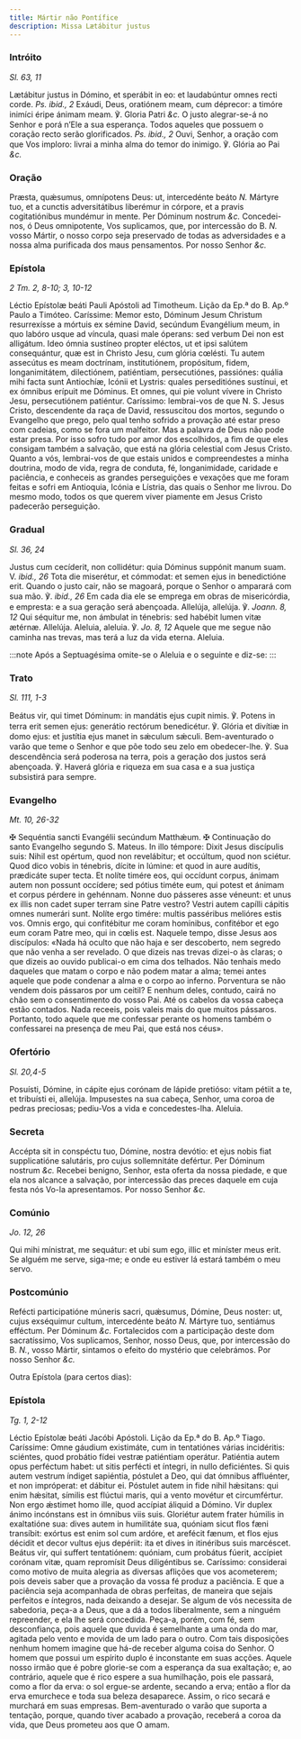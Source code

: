 ```yaml
---
title: Mártir não Pontífice
description: Missa Lætábitur justus
---
```


### Intróito

_Sl. 63, 11_

<div class="grid grid-cols-2 gap-5">
  <span class="text-justify">
    Lætábitur justus in Dómino, et sperábit in eo: et laudabúntur omnes recti
    corde. <em>Ps. ibid., 2</em> Exáudi, Deus, oratiónem meam, cum déprecor: a
    timóre inimíci éripe ánimam meam. ℣. Gloria Patri <em>&c.</em>
  </span>
  <span class="text-justify">
    O justo alegrar-se-á no Senhor e porá n’Ele a sua esperança. Todos aqueles
    que possuem o coração recto serão glorificados. <em>Ps. ibid., 2</em> Ouvi,
    Senhor, a oração com que Vos imploro: livrai a minha alma do temor do
    inimigo. ℣. Glória ao Pai <em>&c.</em>
  </span>
</div>

### Oração

<div class="grid grid-cols-2 gap-5">
  <span class="text-justify">
    Præsta, quǽsumus, omnípotens Deus: ut, intercedénte beáto <em>N. </em>
    Mártyre tuo, et a cunctis adversitátibus liberémur in córpore, et a pravis cogitatiónibus
    mundémur in mente. Per Dóminum nostrum <em>&c.</em>
  </span>
  <span class="text-justify">
    Concedei-nos, ó Deus omnipotente, Vos suplicamos, que, por intercessão do B.
    <em>N. </em>vosso Mártir, o nosso corpo seja preservado de todas as adversidades
    e a nossa alma purificada dos maus pensamentos. Por nosso Senhor <em>&c.</em>
  </span>
</div>

### Epístola

_2 Tm. 2, 8-10; 3, 10-12_

<div class="grid grid-cols-2 gap-5">
  <span class="text-justify">
    Léctio Epístolæ beáti Pauli Apóstoli ad Timotheum.
  </span>
  <span class="text-justify">Lição da Ep.ª do B. Ap.º Paulo a Timóteo.</span>
  <span class="text-justify">
    Caríssime: Memor esto, Dóminum Jesum Christum resurrexísse a mórtuis ex
    sémine David, secúndum Evangélium meum, in quo labóro usque ad víncula,
    quasi male óperans: sed verbum Dei non est alligátum. Ideo ómnia sustíneo
    propter eléctos, ut et ipsi salútem consequántur, quæ est in Christo Jesu,
    cum glória cœlésti. Tu autem assecútus es meam doctrínam, institutiónem,
    propósitum, fidem, longanimitátem, dilectiónem, patiéntiam, persecutiónes,
    passiónes: quália mihi facta sunt Antiochíæ, Icónii et Lystris: quales
    perseditiónes sustínui, et ex ómnibus erípuit me Dóminus. Et omnes, qui pie
    volunt vívere in Christo Jesu, persecutiónem patiéntur.
  </span>
  <span class="text-justify">
    Caríssimo: lembrai-vos de que N. S. Jesus Cristo, descendente da raça de
    David, ressuscitou dos mortos, segundo o Evangelho que prego, pelo qual
    tenho sofrido a provação até estar preso com cadeias, como se fora um
    malfeitor. Mas a palavra de Deus não pode estar presa. Por isso sofro tudo
    por amor dos escolhidos, a fim de que eles consigam também a salvação, que
    está na glória celestial com Jesus Cristo. Quanto a vós, lembrai-vos de que
    estais unidos e compreendestes a minha doutrina, modo de vida, regra de
    conduta, fé, longanimidade, caridade e paciência, e conheceis as grandes
    perseguições e vexações que me foram feitas e sofri em Antioquia, Icónia e
    Lístria, das quais o Senhor me livrou. Do mesmo modo, todos os que querem
    viver piamente em Jesus Cristo padecerão perseguição.
  </span>
</div>

### Gradual

_Sl. 36, 24_

<div class="grid grid-cols-2 gap-5">
  <span class="text-justify">
    Justus cum cecíderit, non collidétur: quia Dóminus suppónit manum suam. V.
    <em>ibid., 26</em> Tota die miserétur, et cómmodat: et semen ejus in benedictióne
    erit.
  </span>
  <span class="text-justify">
    Quando o justo cair, não se magoará, porque o Senhor o amparará com sua mão.
    ℣. <em>ibid., 26</em> Em cada dia ele se emprega em obras de misericórdia, e
    empresta: e a sua geração será abençoada.
  </span>
  <span class="text-justify">
    Allelúja, allelúja. ℣. <em>Joann. 8, 12</em> Qui séquitur me, non ámbulat in
    ténebris: sed habébit lumen vitæ ætérnæ. Allelúja.
  </span>
  <span class="text-justify">
    Aleluia, aleluia. ℣. <em>Jo. 8, 12</em> Aquele que me segue não caminha nas
    trevas, mas terá a luz da vida eterna. Aleluia.
  </span>
</div>

:::note
Após a Septuagésima omite-se o Aleluia e o seguinte e diz-se:
:::

### Trato

_Sl. 111, 1-3_

<div class="grid grid-cols-2 gap-5">
  <span class="text-justify">
    Beátus vir, qui timet Dóminum: in mandátis ejus cupit nimis. ℣. Potens in
    terra erit semen ejus: generátio rectórum benedicétur. ℣. Glória et divítiæ
    in domo ejus: et justítia ejus manet in sǽculum sǽculi.
  </span>
  <span class="text-justify">
    Bem-aventurado o varão que teme o Senhor e que põe todo seu zelo em
    obedecer-lhe. ℣. Sua descendência será poderosa na terra, pois a geração dos
    justos será abençoada. ℣. Haverá glória e riqueza em sua casa e a sua
    justiça subsistirá para sempre.
  </span>
</div>

### Evangelho

_Mt. 10, 26-32_

<div class="grid grid-cols-2 gap-5">
  <span class="text-justify">
    <span class="text-red-500">✠</span> Sequéntia sancti Evangélii secúndum
    Matthǽum.
  </span>
  <span class="text-justify">
    <span class="text-red-500">✠</span> Continuação do santo Evangelho segundo
    S. Mateus.
  </span>
  <span class="text-justify">
    In illo témpore: Dixit Jesus discípulis suis: Nihil est opértum, quod non
    revelábitur; et occúltum, quod non sciétur. Quod dico vobis in ténebris,
    dícite in lúmine: et quod in aure audítis, prædicáte super tecta. Et nolíte
    timére eos, qui occídunt corpus, ánimam autem non possunt occídere; sed
    pótius timéte eum, qui potest et ánimam et corpus pérdere in gehénnam. Nonne
    duo pásseres asse véneunt: et unus ex illis non cadet super terram sine
    Patre vestro? Vestri autem capílli cápitis omnes numerári sunt. Nolíte ergo
    timére: multis passéribus melióres estis vos. Omnis ergo, qui confitébitur
    me coram homínibus, confitébor et ego eum coram Patre meo, qui in cœlis est.
  </span>
  <span class="text-justify">
    Naquele tempo, disse Jesus aos discípulos: «Nada há oculto que não haja e
    ser descoberto, nem segredo que não venha a ser revelado. O que dizeis nas
    trevas dizei-o às claras; o que dizeis ao ouvido publicai-o em cima dos
    telhados. Não tenhais medo daqueles que matam o corpo e não podem matar a
    alma; temei antes aquele que pode condenar a alma e o corpo ao inferno.
    Porventura se não vendem dois pássaros por um ceitil? E nenhum deles,
    contudo, cairá no chão sem o consentimento do vosso Pai. Até os cabelos da
    vossa cabeça estão contados. Nada receeis, pois valeis mais do que muitos
    pássaros. Portanto, todo aquele que me confessar perante os homens também o
    confessarei na presença de meu Pai, que está nos céus».
  </span>
</div>

### Ofertório

_Sl. 20,4-5_

<div class="grid grid-cols-2 gap-5">
  <span class="text-justify">
    Posuísti, Dómine, in cápite ejus corónam de lápide pretióso: vitam pétiit a
    te, et tribuísti ei, allelúja.
  </span>
  <span class="text-justify">
    Impusestes na sua cabeça, Senhor, uma coroa de pedras preciosas; pediu-Vos a
    vida e concedestes-lha. Aleluia.
  </span>
</div>

### Secreta

<div class="grid grid-cols-2 gap-5">
  <span class="text-justify">
    Accépta sit in conspéctu tuo, Dómine, nostra devótio: et ejus nobis fiat
    supplicatióne salutáris, pro cujus sollemnitáte defértur. Per Dóminum
    nostrum <em>&c.</em>
  </span>
  <span class="text-justify">
    Recebei benigno, Senhor, esta oferta da nossa piedade, e que ela nos alcance
    a salvação, por intercessão das preces daquele em cuja festa nós Vo-la
    apresentamos. Por nosso Senhor <em>&c.</em>
  </span>
</div>

### Comúnio

_Jo. 12, 26_

<div class="grid grid-cols-2 gap-5">
  <span class="text-justify">
    Qui mihi mínistrat, me sequátur: et ubi sum ego, illic et miníster meus
    erit.
  </span>
  <span class="text-justify">
    Se alguém me serve, siga-me; e onde eu estiver lá estará também o meu servo.
  </span>
</div>

### Postcomúnio

<div class="grid grid-cols-2 gap-5">
  <span class="text-justify">
    Refécti participatióne múneris sacri, quǽsumus, Dómine, Deus noster: ut,
    cujus exséquimur cultum, intercedénte beáto <em>N. </em>Mártyre tuo,
    sentiámus efféctum. Per Dóminum <em>&c.</em>
  </span>
  <span class="text-justify">
    Fortalecidos com a participação deste dom sacratíssimo, Vos suplicamos,
    Senhor, nosso Deus, que, por intercessão do B. <em>N.</em>, vosso Mártir,
    sintamos o efeito do mystério que celebrámos. Por nosso Senhor <em>&c.</em>
  </span>
</div>

Outra Epístola (para certos dias):

### Epístola

_Tg. 1, 2-12_

<div class="grid grid-cols-2 gap-5">
  <span class="text-justify">Léctio Epístolæ beáti Jacóbi Apóstoli.</span>
  <span class="text-justify">Lição da Ep.ª do B. Ap.º Tiago.</span>
  <span class="text-justify">
    Caríssime: Omne gáudium existimáte, cum in tentatiónes várias incidéritis:
    sciéntes, quod probátio fídei vestræ patiéntiam operátur. Patiéntia autem
    opus perféctum habet: ut sitis perfécti et íntegri, in nullo deficiéntes. Si
    quis autem vestrum índiget sapiéntia, póstulet a Deo, qui dat ómnibus
    affluénter, et non impróperat: et dábitur ei. Póstulet autem in fide nihil
    hǽsitans: qui enim hǽsitat, símilis est flúctui maris, qui a vento movétur
    et circumfértur. Non ergo ǽstimet homo ille, quod accípiat áliquid a Dómino.
    Vir duplex ánimo incónstans est in ómnibus viis suis. Gloriétur autem frater
    húmilis in exaltatióne sua: dives autem in humilitáte sua, quóniam sicut
    flos fæni transíbit: exórtus est enim sol cum ardóre, et arefécit fænum, et
    flos ejus décidit et decor vultus ejus depériit: ita et dives in itinéribus
    suis marcéscet. Beátus vir, qui suffert tentatiónem: quóniam, cum probátus
    fúerit, accípiet corónam vitæ, quam repromísit Deus diligéntibus se.
  </span>
  <span class="text-justify">
    Caríssimo: considerai como motivo de muita alegria as diversas aflições que
    vos acometerem; pois deveis saber que a provação da vossa fé produz a
    paciência. E que a paciência seja acompanhada de obras perfeitas, de maneira
    que sejais perfeitos e íntegros, nada deixando a desejar. Se algum de vós
    necessita de sabedoria, peça-a a Deus, que a dá a todos liberalmente, sem a
    ninguém repreender, e ela lhe será concedida. Peça-a, porém, com fé, sem
    desconfiança, pois aquele que duvida é semelhante a uma onda do mar, agitada
    pelo vento e movida de um lado para o outro. Com tais disposições nenhum
    homem imagine que há-de receber alguma coisa do Senhor. O homem que possui
    um espírito duplo é inconstante em suas acções. Aquele nosso irmão que é
    pobre glorie-se com a esperança da sua exaltação; e, ao contrário, aquele
    que é rico espere a sua humilhação, pois ele passará, como a flor da erva: o
    sol ergue-se ardente, secando a erva; então a flor da erva emurchece e toda
    sua beleza desaparece. Assim, o rico secará e murchará em suas empresas.
    Bem-aventurado o varão que suporta a tentação, porque, quando tiver acabado
    a provação, receberá a coroa da vida, que Deus prometeu aos que O amam.
  </span>
</div>

